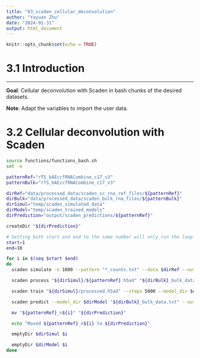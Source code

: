 ```yaml
---
title: "03_scaden_cellular_deconvolution"
author: "Yayuan Zhu"
date: "2024-01-31"
output: html_document
---
```


```r
knitr::opts_chunk$set(echo = TRUE)
```

# 3.1 Introduction

------------------------------------------------------------------------

**Goal**: Cellular deconvolution with Scaden in bash chunks of the desired datasets.

**Note**: Adapt the variables to import the user data.

# 3.2 Cellular deconvolution with Scaden

```bash
source functions/functions_bash.sh
set -e

patternRef="rTS_bAEccfRNACombine_c17_v3"
patternBulk="rTS_bAEccfRNACombine_c17_v3"

dirRef="data/processed_data/scaden_sc_rna_ref_files/${patternRef}"
dirBulk="data/processed_data/scaden_bulk_rna_files/${patternBulk}"
dirSimul="temp/scaden_simulated_data"
dirModel="temp/scaden_trained_models"
dirPrediction="output/scaden_predictions/${patternRef}"

createDir "${dirPrediction}"

# Setting both start and end to the same number will only run the loop once
start=1
end=10

for i in $(seq $start $end)
do
  scaden simulate -n 1000 --pattern "*_counts.txt" --data $dirRef --out $dirSimul

  scaden process "${dirSimul}/${patternRef}.h5ad" "${dirBulk}_bulk_data.txt" --processed_path "${dirSimul}/processed.h5ad"

  scaden train "${dirSimul}/processed.h5ad" --steps 5000 --model_dir $dirModel

  scaden predict --model_dir $dirModel "${dirBulk}_bulk_data.txt" --outname "${patternRef}_n${i}"

  mv "${patternRef}_n${i}" "${dirPrediction}"

  echo "Moved ${patternRef}_n${i} to ${dirPrediction}"

  emptyDir $dirSimul $i

  emptyDir $dirModel $i
done
```
